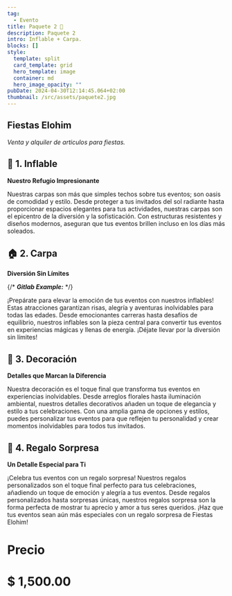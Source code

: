 ```yaml
---
tag:
  - Evento
title: Paquete 2 🚀
description: Paquete 2
intro: Inflable + Carpa.
blocks: []
style:
  template: split
  card_template: grid
  hero_template: image
  container: md
  hero_image_opacity: ""
pubDate: 2024-04-30T12:14:45.064+02:00
thumbnail: /src/assets/paquete2.jpg
---
```

## Fiestas Elohim

*Venta y alquiler de articulos para fiestas.*

## 🎈 1. Inflable

**Nuestro Refugio Impresionante**

Nuestras carpas son más que simples techos sobre tus eventos; son oasis de comodidad y estilo. Desde proteger a tus invitados del sol radiante hasta proporcionar espacios elegantes para tus actividades, nuestras carpas son el epicentro de la diversión y la sofisticación. Con estructuras resistentes y diseños modernos, aseguran que tus eventos brillen incluso en los días más soleados.

## 🏠 2. Carpa

**Diversión Sin Límites**

{/* **_Gitlab Example:_** */}

¡Prepárate para elevar la emoción de tus eventos con nuestros inflables! Estas atracciones garantizan risas, alegría y aventuras inolvidables para todas las edades. Desde emocionantes carreras hasta desafíos de equilibrio, nuestros inflables son la pieza central para convertir tus eventos en experiencias mágicas y llenas de energía. ¡Déjate llevar por la diversión sin límites!

## 🥳 3. Decoración

**Detalles que Marcan la Diferencia**

Nuestra decoración es el toque final que transforma tus eventos en experiencias inolvidables. Desde arreglos florales hasta iluminación ambiental, nuestros detalles decorativos añaden un toque de elegancia y estilo a tus celebraciones. Con una amplia gama de opciones y estilos, puedes personalizar tus eventos para que reflejen tu personalidad y crear momentos inolvidables para todos tus invitados.

## 🎁 4. Regalo Sorpresa

**Un Detalle Especial para Ti**

¡Celebra tus eventos con un regalo sorpresa! Nuestros regalos personalizados son el toque final perfecto para tus celebraciones, añadiendo un toque de emoción y alegría a tus eventos. Desde regalos personalizados hasta sorpresas únicas, nuestros regalos sorpresa son la forma perfecta de mostrar tu aprecio y amor a tus seres queridos. ¡Haz que tus eventos sean aún más especiales con un regalo sorpresa de Fiestas Elohim!

# Precio

# $ 1,500.00
